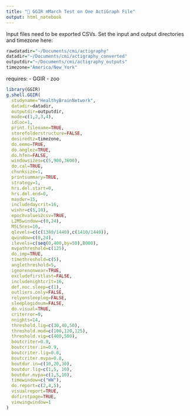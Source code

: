 ```yaml
---
title: "🔬 GGIR mMarch Test on One ActiGraph File"
output: html_notebook
---
```

Input files need to be exported CSVs.
Set the input and output directories and timezone here:
```r
rawdatadir="~/Documents/cmi/actigraphy"
datadir="~/Documents/cmi/actigraphy_converted"
outputdir="~/Documents/cmi/actigraphy_outputs"
timezone="America/New_York"
```

requires:
- GGIR
- zoo

```r
library(GGIR)
g.shell.GGIR(
  studyname="HealthyBrainNetwork",
  datadir=datadir,
  outputdir=outputdir,
  mode=c(1,2,3,4),
  idloc=1,
  print.filename=TRUE,
  storefolderstructure=FALSE,
  desiredtz=timezone,
  do.enmo=TRUE,
  do.anglez=TRUE,
  do.hfen=FALSE,
  windowsizes=c(5,900,3600),
  do.cal=TRUE,
  chunksize=1,
  printsummary=TRUE,
  strategy=1,
  hrs.del.start=0,
  hrs.del.end=0,
  maxdur=15,
  includedaycrit=16,
  winhr=c(5,10),
  epochvalues2csv=TRUE,
  L2M5window=c(0,24),
  M5L5res=10,
  qlevels=c(c(1380/1440),c(1410/1440)),
  qwindow=c(0,24),
  ilevels=c(seq(0,400,by=50),8000),
  mvpathreshold=c(125),
  do.imp=TRUE,
  timethreshold=c(5),
  anglethreshold=5,
  ignorenonwear=TRUE,
  excludefirstlast=FALSE,
  includenightcrit=16,
  def.noc.sleep=c(1),
  outliers.only=FALSE,
  relyonsleeplog=FALSE,
  sleeplogidnum=FALSE,
  do.visual=TRUE,
  criterror=0,
  nnights=14,
  threshold.lig=c(30,40,50),
  threshold.mod=c(100,120,125),
  threshold.vig=c(400,500),
  boutcriter=0.8,
  boutcriter.in=0.9,
  boutcriter.lig=0.8,
  boutcriter.mvpa=0.8,
  boutdur.in=c(10,20,30),
  boutdur.lig=c(1,5, 10),
  boutdur.mvpa=c(1,5,10),
  timewindow=c("WW"),
  do.report=c(2,4,5),
  visualreport=TRUE,
  dofirstpage=TRUE,
  viewingwindow=1
)
```

